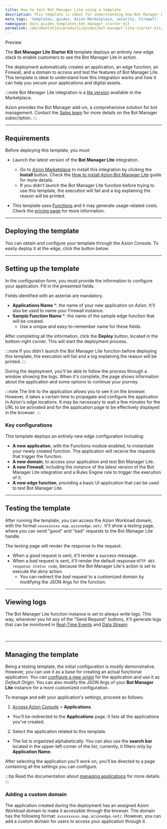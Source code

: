 ```yaml
---
title: How to test Bot Manager Lite using a template
description: This template is ideal for understanding how Bot Manager Lite works and how it can help you secure your applications.
meta_tags: 'templates, guides, Azion Marketplace, security, Firewall'
namespace: docs_guides_templates_bot_manager_starter_kit
permalink: /documentation/products/guides/bot-manager-lite-starter-kit/
---
```



<Tag severity="info" client:only="vue">
Preview
</Tag>

The **Bot Manager Lite Starter Kit** template deploys an entirely new edge stack to enable customers to see the Bot Manager Lite in action.

The deployment automatically creates an application, an edge function, an Firewall, and a domain to access and test the features of Bot Manager Lite. This template is ideal to understand how this integration works and how it can help you secure your applications and digital assets.

:::note
Bot Manager Lite integration is a [lite version](/pt-br/documentacao/produtos/guias/bot-manager-lite/) available in the Marketplace.

Azion provides the Bot Manager add-on, a comprehensive solution for bot management. Contact the [Sales team](https://www.azion.com/pt-br/contate-vendas/) for more details on the Bot Manager subscription.
:::

---

## Requirements

Before deploying this template, you must:

- Launch the latest version of the **Bot Manager Lite** integration.
    - Go to [Azion Marketplace](https://console.azion.com/marketplace) to install this integration by clicking the **Install** button. Check the [How to install Azion Bot Manager Lite](/en/documentation/products/guides/bot-manager-lite/) guide for more details.
    - If you didn't launch the Bot Manager Lite function before trying to use this template, the execution will fail and a log explaining the reason will be printed.

- This template uses [Functions](/en/documentation/products/build/applications/functions/) and it may generate usage-related costs. Check the [pricing page](https://www.azion.com/en/pricing/) for more information.

---

## Deploying the template

You can obtain and configure your template through the Azion Console. To easily deploy it at the edge, click the button below.

 <LinkButton
    label="Deploy"
    link="https://console.azion.com/create/azion/bot-manager-starter-kit"
    icon="ai ai-azion"
    icon-pos="left"
  />

---

## Setting up the template

In the configuration form, you must provide the information to configure your application. Fill in the presented fields. 

Fields identified with an asterisk are mandatory.

- **Applications Name** *: the name of your new application on Azion. It'll also be used to name your Firewall instance.
- **Sample Function Name** *: the name of the sample edge function that will be created.
    - Use a unique and easy-to-remember name for these fields.

After completing all the information, click the **Deploy** button, located in the bottom-right corner. This will start the deployment process.

:::note
If you didn't launch the Bot Manager Lite function before deploying this template, the execution will fail and a log explaining the reason will be printed.
:::

During the deployment, you'll be able to follow the process through a window showing the logs. When it's complete, the page shows information about the application and some options to continue your journey.

:::note
The link to the application allows you to see it on the browser. However, it takes a certain time to propagate and configure the application in Azion's edge locations. It may be necessary to wait a few minutes for the URL to be activated and for the application page to be effectively displayed in the browser.
:::

### Key configurations

This template deploys an entirely new edge configuration including:

- **A new application**, with the Functions module enabled, to instantiate your newly created function. The application will receive the requests that trigger the function.
- **A new domain**, to access your application and test Bot Manager Lite.
- **A new Firewall**, including the instance of the latest version of the Bot Manager Lite integration and a Rules Engine rule to trigger the execution of it.
- **A new edge function**, providing a basic UI application that can be used to test Bot Manager Lite.

---

## Testing the template

After running the template, you can access the Azion Workload domain, with the format `xxxxxxxxxx.map.azionedge.net/`. It'll show a testing page, where you can send "good" and "bad" requests to the Bot Manager Lite handle.

The testing page will render the response to the request:

- When a *good* request is sent, it'll render a success message.
- When a *bad* request is sent, it'll render the default response `HTTP 403 response status code`, because the Bot Manager Lite's action is set to execute the *deny* action.
    - You can redirect the *bad* request to a customized domain by modifying the JSON Args for the function.

---

## Viewing logs

The Bot Manager Lite function instance is set to always write logs. This way, whenever you hit any of the "Send Request" buttons, it'll generate logs that can be monitored in [Real-Time Events](/en/documentation/products/guides/secure/manage-bots/#use-real-time-events-to-observe-and-calibrate-rules) and [Data Stream](/en/documentation/products/observe/data-stream/).

<LinkButton link="/en/documentation/products/observe/real-time-events/" label="go to real-time events reference" severity="secondary" /> 


<br />
<LinkButton link="/en/documentation/products/observe/real-time-events/" label="go to Data Stream reference" severity="secondary" /> 



---

## Managing the template

Being a testing template, the initial configuration is mostly demonstrative. However, you can use it as a base for creating an actual functional application. You can [configure a new origin](/en/documentation/products/build/edge-application/origins/) for the application and use it as *Default Origin*. You can also modify the JSON Args of your **Bot Manager Lite** instance for a more customized configuration.

To manage and edit your application's settings, proceed as follows:

1. [Access Azion Console](https://console.azion.com) > **Applications**.
- You'll be redirected to the **Applications** page. It lists all the applications you've created. 
2. Select the application related to this template. 
- The list is organized alphabetically. You can also use the **search bar** located in the upper-left corner of the list; currently, it filters only by **Application Name**.

After selecting the application you'll work on, you'll be directed to a page containing all the settings you can configure.

:::tip
Read the documentation about [managing applications](/en/documentation/products/build/applications/first-steps/) for more details.
:::

### Adding a custom domain

The application created during the deployment has an assigned Azion Workload domain to make it accessible through the browser. The domain has the following format: `xxxxxxxxxx.map.azionedge.net/`. However, you can add a custom domain for users to access your application through it.


<LinkButton link="/en/documentation/products/guides/configure-a-domain/" label="go to configuring a domain guide" severity="secondary" /> 




